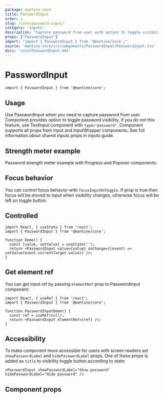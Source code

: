 ```yaml
---
package: mantine-core
title: PasswordInput
order: 1
slug: /core/password-input/
category: 'inputs'
description: 'Capture password from user with option to toggle visibility'
props: ['PasswordInput']
import: "import { PasswordInput } from '@mantine/core';"
source: 'mantine-core/src/components/PasswordInput/PasswordInput.tsx'
docs: 'core/PasswordInput.mdx'
---
```



# PasswordInput

<PageHeader
  source="mantine-core/src/components/PasswordInput/PasswordInput.tsx"
  docs="core/PasswordInput.mdx"
  package="@mantine/core"
/>

```tsx
import { PasswordInput } from '@mantine/core';
```

## Usage

Use PasswordInput when you need to capture password from user.
Component provides option to toggle password visibility, if you do not this feature, use <GatsbyLink to="/core/text-input/">TextInput</GatsbyLink> component with `type="password"`.
Component supports all props from <GatsbyLink to="/core/input/">Input</GatsbyLink> and <GatsbyLink to="/core/input-wrapper/">InputWrapper</GatsbyLink> components.
See full information about shared inputs props in <GatsbyLink to="/guides/inputs/">inputs guide</GatsbyLink>.

<PasswordInputConfigurator />

## Strength meter example

Password strength meter example with <GatsbyLink to="/core/progress/">Progress</GatsbyLink> and <GatsbyLink to="/core/popover/">Popover</GatsbyLink> components:

<PasswordInputStrengthDemo />

## Focus behavior

You can control focus behavior with `focusInputOnToggle`.
If prop is true then focus will be moved to input when visibility changes, otherwise focus will be left on toggle button.

<PasswordFocusDemo />

## Controlled

```tsx
import React, { useState } from 'react';
import { PasswordInput } from '@mantine/core';

function Demo() {
  const [value, setValue] = useState('');
  return <PasswordInput value={value} onChange={(event) => setValue(event.currentTarget.value)} />;
}
```

## Get element ref

You can get input ref by passing `elementRef` prop to PasswordInput component:

```tsx
import React, { useRef } from 'react';
import { PasswordInput } from '@mantine/core';

function PasswordInputDemo() {
  const ref = useRef(null);
  return <PasswordInput elementRef={ref} />;
}
```

## Accessibility

To make component more accessible for users with screen readers set `showPasswordLabel` and `hidePasswordLabel`
props. One of these props is added as `title` to visibility toggle button according to state:

```tsx
<PasswordInput showPasswordLabel="Show password" hidePasswordLabel="Hide password" />
```

## Component props

<PropsTable component="PasswordInput" />

